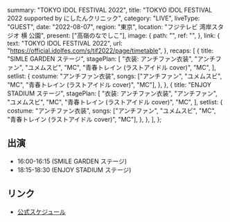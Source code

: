   summary: "TOKYO IDOL FESTIVAL 2022",
  title: "TOKYO IDOL FESTIVAL 2022 supported by にしたんクリニック",
  category: "LIVE",
  liveType: "GUEST",
  date: "2022-08-07",
  region: "東京",
  location: "フジテレビ 湾岸スタジオ 横 公園",
  present: ["高嶺のなでしこ"],
  image: {
    path: "",
    ref: "",
  },
  link: {
    text: "TOKYO IDOL FESTIVAL 2022",
    url: "https://official.idolfes.com/s/tif2022/page/timetable",
  },
  recaps: [
    {
      title: "SIMLE GARDEN ステージ",
      stagePlan: [
        "衣装: アンチファン衣装",
        "アンチファン",
        "ユメムスビ",
        "MC",
        "青春トレイン (ラストアイドル cover)",
        "MC",
      ],
      setlist: {
        costume: "アンチファン衣装",
        songs: ["アンチファン", "ユメムスビ", "MC", "青春トレイン (ラストアイドル cover)", "MC"],
      },
    },
    {
      title: "ENJOY STADIUM ステージ",
      stagePlan: [
        "衣装: アンチファン衣装",
        "アンチファン",
        "ユメムスビ",
        "MC",
        "青春トレイン (ラストアイドル cover)",
        "MC",
      ],
      setlist: {
        costume: "アンチファン衣装",
        songs: ["アンチファン", "ユメムスビ", "MC", "青春トレイン (ラストアイドル cover)", "MC"],
      },
    },
  ],
};

## 出演

- 16:00-16:15 (SMILE GARDEN ステージ)
- 18:15-18:30 (ENJOY STADIUM ステージ)

## リンク

- [公式スケジュール](https://takanenonadeshiko.jp/?p=241)
